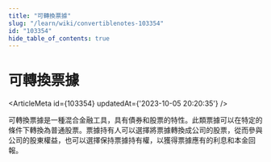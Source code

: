 ```yaml
---
title: "可轉換票據"
slug: "/learn/wiki/convertiblenotes-103354"
id: "103354"
hide_table_of_contents: true
---
```



# 可轉換票據

<ArticleMeta id={103354} updatedAt={'2023-10-05 20:20:35'} />
<div className='border-solid border-b border-t-0 my-4 border-[var(--ifm-color-gray-300)]' />

可轉換票據是一種混合金融工具，具有債券和股票的特性。此類票據可以在特定的條件下轉換為普通股票。票據持有人可以選擇將票據轉換成公司的股票，從而參與公司的股東權益，也可以選擇保持票據持有權，以獲得票據應有的利息和本金回報。

